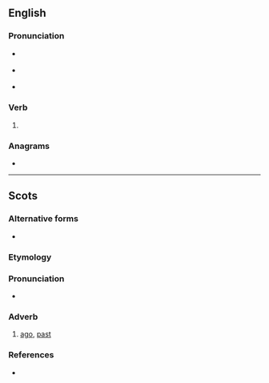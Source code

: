 ==English==

===Pronunciation===
* {{a|RP}} {{IPA|en|/əˈbaɪ/}}
* {{a|US}} {{IPA|en|/əˈbaɪ/}}
* {{rhymes|en|aɪ}}

===Verb===
{{en-verb|abyes|abying|pres_ptc2=abyeing|abought}}

# {{alternative spelling of|en|aby}}

===Anagrams===
* {{anagrams|en|a=abey|Abey|Baye|abey|beya|eBay}}

----
==Scots==
 
===Alternative forms===
* {{a|Doric}} {{alter|sco|aby}}
 
===Etymology===
{{compound|sco|a|by}} 
 
===Pronunciation===
* {{IPA|sco|/əˈbaɪ/}} 
 
===Adverb===
{{sco-adv|-}}
 
# [[ago]], [[past]]

===References===
* {{R:DSL|pos=adv}}